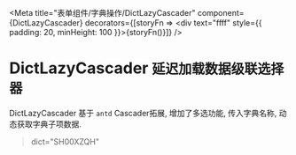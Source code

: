 

<Meta title="表单组件/字典操作/DictLazyCascader"
  component={DictLazyCascader}
  decorators={[storyFn => <div text="ffff" style={{ padding: 20, minHeight: 100 }}>{storyFn()}</div>]}
 />

# DictLazyCascader `延迟加载数据级联选择器`

DictLazyCascader 基于 `antd` Cascader拓展, 增加了多选功能, 传入字典名称, 动态获取字典子项数据.
> dict="SH00XZQH"

<Preview>
  <Story name="index">
    <Form>
      <Row>
        <TItem name="regionsLazy" label="行政区划lazy">
           <DictLazyCascader placeholder="请选择行政区划" dict="SH00XZQH" />
        </TItem>
        </Row>
      </Form>
  </Story>
</Preview>


<Props of={DictLazyCascader} />
